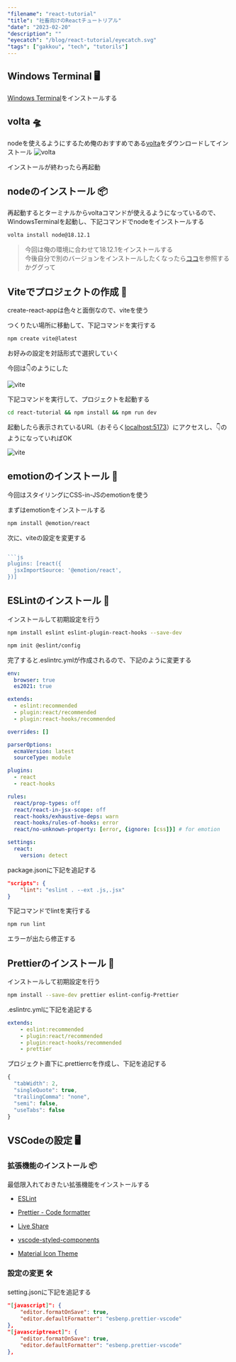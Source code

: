 ```yaml
---
"filename": "react-tutorial"
"title": "社畜向けのReactチュートリアル"
"date": "2023-02-20"
"description": ""
"eyecatch": "/blog/react-tutorial/eyecatch.svg"
"tags": ["gakkou", "tech", "tutorils"]
---
```


## Windows Terminal 🖥

[Windows Terminal](https://apps.microsoft.com/store/detail/windows-terminal/9N0DX20HK701?hl=ja-jp&gl=jp&icid=TopNavWindowsApps)をインストールする

## volta 🛸

nodeを使えるようにするため俺のおすすめである[volta](https://github.com/volta-cli/volta/releases/download/v1.1.1/volta-1.1.1-windows-x86_64.msi)をダウンロードしてインストール
![volta](/blog/react-tutorial/volta.png)

インストールが終わったら再起動

## nodeのインストール 📦
再起動するとターミナルからvoltaコマンドが使えるようになっているので、WindowsTerminalを起動し、下記コマンドでnodeをインストールする

```bash
volta install node@18.12.1
```

> 今回は俺の環境に合わせて18.12.1をインストールする<br />
> 今後自分で別のバージョンをインストールしたくなったら[ココ](https://docs.volta.sh/guide/)を参照するかググって

## Viteでプロジェクトの作成 📝

create-react-appは色々と面倒なので、viteを使う

つくりたい場所に移動して、下記コマンドを実行する

```bash
npm create vite@latest
```
お好みの設定を対話形式で選択していく

今回は👇のようにした

![vite](/blog/react-tutorial/cmd01.png)

下記コマンドを実行して、プロジェクトを起動する

```bash
cd react-tutorial && npm install && npm run dev
```

起動したら表示されているURL（おそらく[localhost:5173](http://localhost:5173)）にアクセスし、👇のようになっていればOK

![vite](/blog/react-tutorial/site01.png)

## emotionのインストール 🎨

今回はスタイリングにCSS-in-JSのemotionを使う

まずはemotionをインストールする

```bash
npm install @emotion/react
```

次に、viteの設定を変更する

```js

```js
plugins: [react({
  jsxImportSource: '@emotion/react',
})]
```

## ESLintのインストール 🚨

インストールして初期設定を行う

```bash
npm install eslint eslint-plugin-react-hooks --save-dev

npm init @eslint/config
```

完了すると.eslintrc.ymlが作成されるので、下記のように変更する

```yaml
env:
  browser: true
  es2021: true

extends:
  - eslint:recommended
  - plugin:react/recommended
  - plugin:react-hooks/recommended

overrides: []

parserOptions:
  ecmaVersion: latest
  sourceType: module

plugins:
  - react
  - react-hooks

rules:
  react/prop-types: off
  react/react-in-jsx-scope: off
  react-hooks/exhaustive-deps: warn
  react-hooks/rules-of-hooks: error
  react/no-unknown-property: [error, {ignore: [css]}] # for emotion

settings:
  react:
    version: detect
```

package.jsonに下記を追記する

```json
"scripts": {
	"lint": "eslint . --ext .js,.jsx"
}
```

下記コマンドでlintを実行する

```bash
npm run lint
```

エラーが出たら修正する

## Prettierのインストール 🎨

インストールして初期設定を行う

```bash
npm install --save-dev prettier eslint-config-Prettier
```

.eslintrc.ymlに下記を追記する

```yaml
extends:
	- eslint:recommended
	- plugin:react/recommended
	- plugin:react-hooks/recommended
	- prettier
```

プロジェクト直下に.prettierrcを作成し、下記を追記する

```js
{
  "tabWidth": 2,
  "singleQuote": true,
  "trailingComma": "none",
  "semi": false,
  "useTabs": false
}
```

## VSCodeの設定 🖥

### 拡張機能のインストール 📦

最低限入れておきたい拡張機能をインストールする

- [ESLint](https://marketplace.visualstudio.com/items?itemName=dbaeumer.vscode-eslint)

- [Prettier - Code formatter](https://marketplace.visualstudio.com/items?itemName=esbenp.prettier-vscode)

- [Live Share](https://marketplace.visualstudio.com/items?itemName=MS-vsliveshare.vsliveshare)

- [vscode-styled-components](https://marketplace.visualstudio.com/items?itemName=styled-components.vscode-styled-components)

- [Material Icon Theme](https://marketplace.visualstudio.com/items?itemName=PKief.material-icon-theme)

### 設定の変更 🛠

setting.jsonに下記を追記する

```json
"[javascript]": {
	"editor.formatOnSave": true,
	"editor.defaultFormatter": "esbenp.prettier-vscode"
},
"[javascriptreact]": {
	"editor.formatOnSave": true,
	"editor.defaultFormatter": "esbenp.prettier-vscode"
},
```
